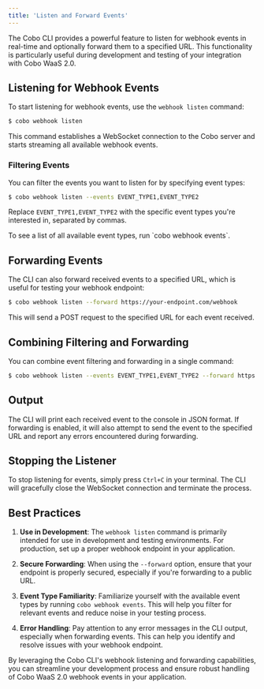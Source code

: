 ```yaml
---
title: 'Listen and Forward Events'
---
```


The Cobo CLI provides a powerful feature to listen for webhook events in
real-time and optionally forward them to a specified URL. This functionality is
particularly useful during development and testing of your integration with Cobo
WaaS 2.0.

## Listening for Webhook Events

To start listening for webhook events, use the `webhook listen` command:

```bash
$ cobo webhook listen
```

This command establishes a WebSocket connection to the Cobo server and starts streaming all available webhook events.

### Filtering Events

You can filter the events you want to listen for by specifying event types:

```bash
$ cobo webhook listen --events EVENT_TYPE1,EVENT_TYPE2
```

Replace `EVENT_TYPE1,EVENT_TYPE2` with the specific event types you're interested in, separated by commas.

<Info>
To see a list of all available event types, run `cobo webhook events`.
</Info>

## Forwarding Events

The CLI can also forward received events to a specified URL, which is useful for testing your webhook endpoint:

```bash
$ cobo webhook listen --forward https://your-endpoint.com/webhook
```

This will send a POST request to the specified URL for each event received.

## Combining Filtering and Forwarding

You can combine event filtering and forwarding in a single command:

```bash   
$ cobo webhook listen --events EVENT_TYPE1,EVENT_TYPE2 --forward https://your-endpoint.com/webhook
```

## Output

The CLI will print each received event to the console in JSON format. If forwarding is enabled, it will also attempt to send the event to the specified URL and report any errors encountered during forwarding.

## Stopping the Listener

To stop listening for events, simply press `Ctrl+C` in your terminal. The CLI will gracefully close the WebSocket connection and terminate the process.

## Best Practices

1. **Use in Development**: The `webhook listen` command is primarily intended for use in development and testing environments. For production, set up a proper webhook endpoint in your application.

2. **Secure Forwarding**: When using the `--forward` option, ensure that your endpoint is properly secured, especially if you're forwarding to a public URL.

3. **Event Type Familiarity**: Familiarize yourself with the available event types by running `cobo webhook events`. This will help you filter for relevant events and reduce noise in your testing process.

4. **Error Handling**: Pay attention to any error messages in the CLI output, especially when forwarding events. This can help you identify and resolve issues with your webhook endpoint.

By leveraging the Cobo CLI's webhook listening and forwarding capabilities, you can streamline your development process and ensure robust handling of Cobo WaaS 2.0 webhook events in your application.
